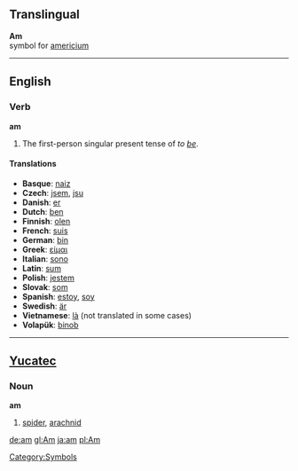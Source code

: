 ==Translingual==

'''Am'''<br>{{chemistry}} symbol for [[americium]]
[[Category:Symbols]]
----

==English==

===Verb===
'''am'''

# The first-person singular present tense of ''to [[be]]''.

==== Translations ====
*'''Basque''': [[naiz]]
*'''Czech''': [[jsem]], [[jsu]]
*'''Danish''': [[er]]
*'''Dutch''': [[ben]]
*'''Finnish''': [[olen]]
*'''French''': [[suis]]
*'''German''': [[bin]]
*'''Greek''': [[είμαι]]
*'''Italian''': [[sono]]
*'''Latin''': [[sum]]
*'''Polish''': [[jestem]]
*'''Slovak''': [[som#Slovak|som]]
*'''Spanish''': [[estoy]], [[soy]]
*'''Swedish''': [[är]]
*'''Vietnamese''': [[là]] (not translated in some cases)
*'''Volapük''': [[binob]]

----

==[[Yucatec]]==

===Noun===
'''am'''

# [[spider]], [[arachnid]]

[[de:am]]
[[gl:Am]]
[[ja:am]]
[[pl:Am]]